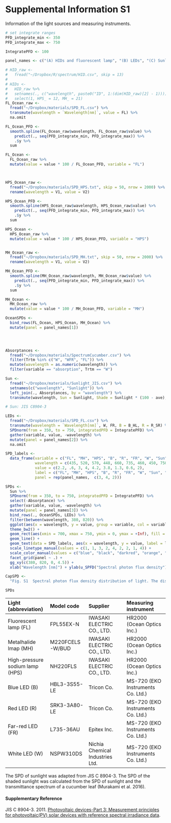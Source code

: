 # Supplemental Information S1

Information of the light sources and measuring instruments.

```r

# set integrate ranges
PFD_integrate_min <- 350
PFD_integrate_max <- 750

IntegratePFD <- 100

panel_names <- c("(A) HIDs and fluorescent lamp", "(B) LEDs", "(C) Sunlight")

# HID_raw <-
#   fread("~/Dropbox/R/spectrum/HID.csv", skip = 13)
# 
# HIDs <-
#   HID_raw %>%
#   setnames(., c("wavelength", paste0("ID", 1:(dim(HID_raw)[2] - 1)))) %>%
#   select(1, HPS_ = 12, MH_ = 21)
FL_Ocean_raw <-
  fread("~/Dropbox/materials/SPD_FL.csv") %>%
  transmute(wavelength = `Wavelength[nm]`, value = FL) %>%
  na.omit

FL_Ocean_PFD <-
  smooth.spline(FL_Ocean_raw$wavelength, FL_Ocean_raw$value) %>%
    predict(., seq(PFD_integrate_min, PFD_integrate_max)) %>%
    .$y %>%
  sum

FL_Ocean <-
  FL_Ocean_raw %>%
  mutate(value = value * 100 / FL_Ocean_PFD, variable = "FL")



HPS_Ocean_raw <-
  fread("~/Dropbox/materials/SPD_HPS.txt", skip = 50, nrow = 2000) %>%
  rename(wavelength = V1, value = V2)

HPS_Ocean_PFD <-
  smooth.spline(HPS_Ocean_raw$wavelength, HPS_Ocean_raw$value) %>%
    predict(., seq(PFD_integrate_min, PFD_integrate_max)) %>%
    .$y %>%
  sum

HPS_Ocean <-
  HPS_Ocean_raw %>%
  mutate(value = value * 100 / HPS_Ocean_PFD, variable = "HPS")


MH_Ocean_raw <-
  fread("~/Dropbox/materials/SPD_MH.txt", skip = 50, nrow = 2000) %>%
  rename(wavelength = V1, value = V2)

MH_Ocean_PFD <-
  smooth.spline(MH_Ocean_raw$wavelength, MH_Ocean_raw$value) %>%
    predict(., seq(PFD_integrate_min, PFD_integrate_max)) %>%
    .$y %>%
  sum

MH_Ocean <-
  MH_Ocean_raw %>%
  mutate(value = value * 100 / MH_Ocean_PFD, variable = "MH")

OceanSPDs <-
  bind_rows(FL_Ocean, HPS_Ocean, MH_Ocean) %>%
  mutate(panel = panel_names[1])


  

Absorptances <-
  fread("~/Dropbox/materials/SpectrumCucumber.csv") %>%
  filter(Trtm %in% c("W", "WFR", "FL")) %>%
  mutate(wavelength = as.numeric(wavelength)) %>%
  filter(variable == "absorption", Trtm == "W")

Sun <-
  fread("~/Dropbox/materials/Sunlight_JIS.csv") %>%
  setnames(c("wavelength", "Sunlight")) %>%
  left_join(., Absorptances, by = "wavelength") %>%
  transmute(wavelength, Sun = Sunlight, Shade = Sunlight * (100 - ave), Absorptance = ave)

# Sun: JIS C8904-3

LEDs <-
  fread("~/Dropbox/materials/SPD_FL.csv") %>%
  transmute(wavelength = `Wavelength[nm]`, W, FR, B = B_HL, R = R_SR) %>%
  SPDnorm(from = 350, to = 750, integratedPFD = IntegratePFD) %>%
  gather(variable, value, -wavelength) %>%
  mutate(panel = panel_names[2]) %>%
  na.omit

SPD_labels <-
  data_frame(variable = c("FL", "MH", "HPS", "B", "R", "FR", "W", "Sun", "Shade"),
             wavelength = c(435, 520, 570, 448, 660, 735, 460, 450, 750),
             value = c(2.2, .6, 3, 4, 4.2, 3.8, 1.3, 0.6, 2),
             label = c("FL", "MH", "HPS", "B", "R", "FR", "W", "Sun", "Leaf transmitted sunlight"),
             panel = rep(panel_names,  c(3, 4, 2)))

SPDs <-
  Sun %>%
  SPDnorm(from = 350, to = 750, integratedPFD = IntegratePFD) %>%
  select(-Absorptance) %>%
  gather(variable, value, -wavelength) %>%
  mutate(panel = panel_names[3]) %>%
  bind_rows(., OceanSPDs, LEDs) %>%
  filter(between(wavelength, 380, 820)) %>%
  ggplot(aes(x = wavelength, y = value, group = variable, col = variable, linetype = variable)) +
  theme_bw2() +
  geom_rect(aes(xmin = 700, xmax = 750, ymin = 0, ymax = +Inf), fill = "grey90", col = NA) +
  geom_line() +
  geom_text(data = SPD_labels, aes(x = wavelength, y = value, label = label)) +
  scale_linetype_manual(values = c(1, 1, 3, 2, 4, 2, 2, 1, 4)) +
  scale_color_manual(values = c("blue", "black", "darkred", "orange", "purple", "red", "grey50", "black", "black")) +
  facet_grid(panel ~ .) +
  gg_xy(c(380, 820, 0, 4.5)) +
  xlab("Wavelength [nm]") + ylab(u_SPFD("Spectral photon flux density"))

CapSPD <-
  "Fig. S1  Spectral photon flux density distribution of light. The distributions at a PFD of 100 µmol m<sup>--2</sup> s<sup>--1</sup> within 400--750 nm are shown. The far-red waveband (700--750 nm) is filled in grey."
```

```r
SPDs
```

| Light (abbreviation)            | Model code        | Supplier                        | Measuring instrument              |
|:--------------------------------|:------------------|:--------------------------------|:----------------------------------|
| Fluorescent lamp (FL)           | FPL55EX-N         | IWASAKI ELECTRIC CO., LTD.      | HR2000 (Ocean Optics Inc.)        |
| Metalhalide lmap (MH)           | M220FCELS-W/BUD   | IWASAKI ELECTRIC CO., LTD.      | HR2000 (Ocean Optics Inc.)        |
| High-pressure sodium lamp (HPS) | NH220FLS          | IWASAKI ELECTRIC CO., LTD.      | HR2000 (Ocean Optics Inc.)        |
| Blue LED (B)                    | HBL3-3S55-LE      | Tricon Co.                      | MS-720 (EKO Instruments Co. Ltd.) |
| Red LED (R)                     | SRK3-3A80-LE      | Tricon Co.                      | MS-720 (EKO Instruments Co. Ltd.) |
| Far-red LED (FR)                | L735-36AU         | Epitex Inc.                     | MS-720 (EKO Instruments Co. Ltd.) |
| White LED (W)                   | NSPW310DS         | Nichia Chemical Industries Ltd. | MS-720 (EKO Instruments Co. Ltd.) |


The SPD of sunlight was adapted from JIS C 8904-3.
The SPD of the shaded sunlight was calculated from the SPD of sunlight and the transmittance spectrum of a cucumber leaf (Murakami et al. 2016).

#### Supplementary Reference
JIS C 8904-3. 2011. [Photovoltaic devices-Part 3: Measurement principles for photovoltaic(PV) solar devices with reference spectral irradiance data](http://www.jisc.go.jp/app/pager?id=2769864).